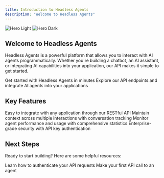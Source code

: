 ```yaml
---
title: Introduction to Headless Agents
description: "Welcome to Headless Agents"
---
```


<img
  className="block dark:hidden"
  src="/images/bg_favicon_dark.png"
  alt="Hero Light"
/>
<img
  className="hidden dark:block"
  src="/images/bg_favicon_dark.png"
  alt="Hero Dark"
/>

## Welcome to Headless Agents

Headless Agents is a powerful platform that allows you to interact with AI agents programmatically. Whether you're building a chatbot, an AI assistant, or integrating AI capabilities into your application, our API makes it simple to get started.

<CardGroup cols={2}>
  <Card
    title="Quick Start"
    icon="rocket"
    href="/quickstart"
  >
    Get started with Headless Agents in minutes
  </Card>
  <Card
    title="API Reference"
    icon="code"
    href="/api-reference/introduction"
  >
    Explore our API endpoints and integrate AI agents into your applications
  </Card>
</CardGroup>

## Key Features

<CardGroup cols={2}>
  <Card
    title="Flexible Integration"
    icon="puzzle-piece"
  >
    Easy to integrate with any application through our RESTful API
  </Card>
  <Card
    title="Stateful Conversations"
    icon="comments"
  >
    Maintain context across multiple interactions with conversation tracking
  </Card>
  <Card
    title="Detailed Analytics"
    icon="chart-line"
  >
    Monitor agent performance and usage with comprehensive statistics
  </Card>
  <Card
    title="Secure & Reliable"
    icon="shield-check"
  >
    Enterprise-grade security with API key authentication
  </Card>
</CardGroup>

## Next Steps

Ready to start building? Here are some helpful resources:

<CardGroup cols={2}>
  <Card
    title="Authentication"
    icon="key"
    href="/api-reference/introduction#authentication"
  >
    Learn how to authenticate your API requests
  </Card>
  <Card
    title="Call an Agent"
    icon="message-bot"
    href="/api-reference/endpoint/call"
  >
    Make your first API call to an agent
  </Card>
</CardGroup>

